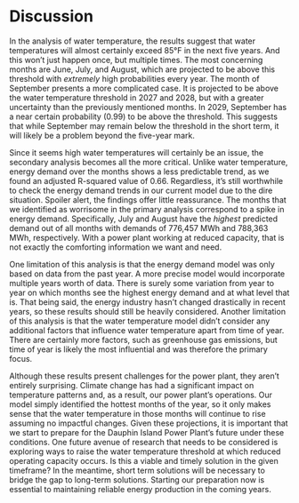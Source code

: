 # Discussion

In the analysis of water temperature, the results suggest that water temperatures will almost certainly exceed 85°F in the next five years. And this won't just happen once, but multiple times. The most concerning months are June, July, and August, which are projected to be above this threshold with *extremely* high probabilities every year. The month of September presents a more complicated case. It is projected to be above the water temperature threshold in 2027 and 2028, but with a greater uncertainty than the previously mentioned months. In 2029, September has a near certain probability (0.99) to be above the threshold. This suggests that while September may remain below the threshold in the short term, it will likely be a problem beyond the five-year mark.

Since it seems high water temperatures will certainly be an issue, the secondary analysis becomes all the more critical. Unlike water temperature, energy demand over the months shows a less predictable trend, as we found an adjusted R-squared value of 0.66. Regardless, it’s still worthwhile to check the energy demand trends in our current model due to the dire situation. Spoiler alert, the findings offer little reassurance. The months that we identified as worrisome in the primary analysis correspond to a spike in energy demand. Specifically, July and August have the *highest* predicted demand out of all months with demands of 776,457 MWh and 788,363 MWh, respectively. With a power plant working at reduced capacity, that is not exactly the comforting information we want and need.

One limitation of this analysis is that the energy demand model was only based on data from the past year. A more precise model would incorporate multiple years worth of data. There is surely some variation from year to year on which months see the highest energy demand and at what level that is. That being said, the energy industry hasn’t changed drastically in recent years, so these results should still be heavily considered. Another limitation of this analysis is that the water temperature model didn’t consider any additional factors that influence water temperature apart from time of year. There are certainly more factors, such as greenhouse gas emissions, but time of year is likely the most influential and was therefore the primary focus.

Although these results present challenges for the power plant, they aren’t entirely surprising. Climate change has had a significant impact on temperature patterns and, as a result, our power plant’s operations. Our model simply identified the hottest months of the year, so it only makes sense that the water temperature in those months will continue to rise assuming no impactful changes. Given these projections, it is important that we start to prepare for the Dauphin Island Power Plant's future under these conditions. One future avenue of research that needs to be considered is exploring ways to raise the water temperature threshold at which reduced operating capacity occurs. Is this a viable and timely solution in the given timeframe? In the meantime, short term solutions will be necessary to bridge the gap to long-term solutions. Starting our preparation now is essential to maintaining reliable energy production in the coming years.
